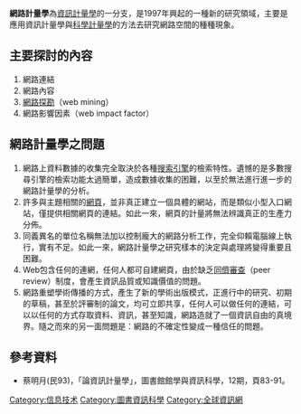 {{noteTA
|T=zh-cn:网络计量学; zh-tw:網路計量學;
|1=zh-cn:网络计量学; zh-tw:網路計量學;
|G1=IT
}}
'''網路計量學'''為[[資訊計量學|資訊計量學]]的一分支，是1997年興起的一種新的研究領域，主要是應用資訊計量學與[[科學計量學|科學計量學]]的方法去研究網路空間的種種現象。
==主要探討的內容==
#網路連結
#網路內容
#[[網路探勘|網路探勘]]（web mining）
#網路影響因素（web impact factor）
==網路計量學之問題==
#網路上資料數據的收集完全取決於各種[[搜索引擎|搜索引擎]]的檢索特性。遺憾的是多數搜尋引擎的檢索功能太過簡單，造成數據收集的困難，以至於無法進行進一步的網路計量學的分析。
#許多與主題相關的[[網頁|網頁]]，並非真正建立一個具體的網站，而是類似小型入口網站，僅提供相關網頁的連結。如此一來，網頁的計量將無法辨識真正的生產力分佈。
#同義異名的單位名稱無法加以控制龐大的網路分析工作，完全仰賴電腦線上執行，實有不足。如此一來，網路計量學之研究樣本的決定與處理將變得重要且困難。
#Web包含任何的連網，任何人都可自建網頁，由於缺乏[[同儕審查|同儕審查]]（peer review）制度，會產生資訊品質或知識價值的問題。
#網路重塑學術傳播的方式，產生了新的學術出版模式，正進行中的研究、初期的草稿，甚至於評審制的論文，均可立即共享，任何人可以做任何的連結，可以以任何的方式存取資料、資訊，甚至知識，網路造就了一個資訊自由的真境界。隨之而來的另一面問題是：網路的不確定性變成一種信任的問題。

==參考資料==
*蔡明月(民93)，「論資訊計量學」，圖書館館學與資訊科學，12期，頁83-91。

{{Library science-stub}}

[[Category:信息技术|Category:信息技术]]
[[Category:圖書資訊科學|Category:圖書資訊科學]]
[[Category:全球資訊網|Category:全球資訊網]]